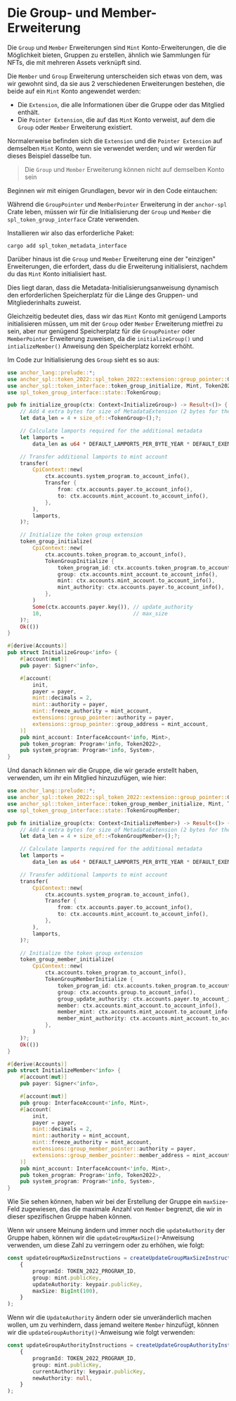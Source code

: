
# Die Group- und Member-Erweiterung

Die `Group` und `Member` Erweiterungen sind `Mint` Konto-Erweiterungen, die die Möglichkeit bieten, Gruppen zu erstellen, ähnlich wie Sammlungen für NFTs, die mit mehreren Assets verknüpft sind.

<ArticleSection name="Initialisierung des Mint-Kontos" id="initializing-the-mint-account" level="h2" />

Die `Member` und `Group` Erweiterung unterscheiden sich etwas von dem, was wir gewohnt sind, da sie aus 2 verschiedenen Erweiterungen bestehen, die beide auf ein `Mint` Konto angewendet werden:
- Die `Extension`, die alle Informationen über die Gruppe oder das Mitglied enthält.
- Die `Pointer Extension`, die auf das `Mint` Konto verweist, auf dem die `Group` oder `Member` Erweiterung existiert.

Normalerweise befinden sich die `Extension` und die `Pointer Extension` auf demselben `Mint` Konto, wenn sie verwendet werden; und wir werden für dieses Beispiel dasselbe tun.

> Die `Group` und `Member` Erweiterung können nicht auf demselben Konto sein

Beginnen wir mit einigen Grundlagen, bevor wir in den Code eintauchen:

Während die `GroupPointer` und `MemberPointer` Erweiterung in der `anchor-spl` Crate leben, müssen wir für die Initialisierung der `Group` und `Member` die `spl_token_group_interface` Crate verwenden.

Installieren wir also das erforderliche Paket:

```
cargo add spl_token_metadata_interface
```

Darüber hinaus ist die `Group` und `Member` Erweiterung eine der "einzigen" Erweiterungen, die erfordert, dass du die Erweiterung initialisierst, nachdem du das `Mint` Konto initialisiert hast.

Dies liegt daran, dass die Metadata-Initialisierungsanweisung dynamisch den erforderlichen Speicherplatz für die Länge des Gruppen- und Mitgliederinhalts zuweist.

Gleichzeitig bedeutet dies, dass wir das `Mint` Konto mit genügend Lamports initialisieren müssen, um mit der `Group` oder `Member` Erweiterung mietfrei zu sein, aber nur genügend Speicherplatz für die `GroupPointer` oder `MemberPointer` Erweiterung zuweisen, da die `initializeGroup()` und `intializeMember()` Anweisung den Speicherplatz korrekt erhöht.

Im Code zur Initialisierung des `Group` sieht es so aus:

```rust
use anchor_lang::prelude::*;
use anchor_spl::token_2022::spl_token_2022::extension::group_pointer::GroupPointer;
use anchor_spl::token_interface::token_group_initialize, Mint, Token2022, TokenGroupInitialize;
use spl_token_group_interface::state::TokenGroup;

pub fn initialize_group(ctx: Context<InitializeGroup>) -> Result<()> {
    // Add 4 extra bytes for size of MetadataExtension (2 bytes for the discriminator, 2 bytes for length)
    let data_len = 4 + size_of::<TokenGroup>();?;

    // Calculate lamports required for the additional metadata
    let lamports =
        data_len as u64 * DEFAULT_LAMPORTS_PER_BYTE_YEAR * DEFAULT_EXEMPTION_THRESHOLD as u64;

    // Transfer additional lamports to mint account
    transfer(
        CpiContext::new(
            ctx.accounts.system_program.to_account_info(),
            Transfer {
                from: ctx.accounts.payer.to_account_info(),
                to: ctx.accounts.mint_account.to_account_info(),
            },
        ),
        lamports,
    )?;

    // Initialize the token group extension
    token_group_initialize(
        CpiContext::new(
            ctx.accounts.token_program.to_account_info(),
            TokenGroupInitialize {
                token_program_id: ctx.accounts.token_program.to_account_info(),
                group: ctx.accounts.mint_account.to_account_info(),
                mint: ctx.accounts.mint_account.to_account_info(),
                mint_authority: ctx.accounts.payer.to_account_info(),
            },
        )
        Some(ctx.accounts.payer.key()), // update_authority
        10,                             // max_size
    )?;
    Ok(())
}

#[derive(Accounts)]
pub struct InitializeGroup<'info> {
    #[account(mut)]
    pub payer: Signer<'info>,

    #[account(
        init,
        payer = payer,
        mint::decimals = 2,
        mint::authority = payer,
        mint::freeze_authority = mint_account,
        extensions::group_pointer::authority = payer,
        extensions::group_pointer::group_address = mint_account,
    )]
    pub mint_account: InterfaceAccount<'info, Mint>,
    pub token_program: Program<'info, Token2022>,
    pub system_program: Program<'info, System>,
}
```

Und danach können wir die Gruppe, die wir gerade erstellt haben, verwenden, um ihr ein Mitglied hinzuzufügen, wie hier:

```rust
use anchor_lang::prelude::*;
use anchor_spl::token_2022::spl_token_2022::extension::group_pointer::GroupPointer;
use anchor_spl::token_interface::token_group_member_initialize, Mint, Token2022, TokenGroupMemberInitialize;
use spl_token_group_interface::state::TokenGroupMember;

pub fn initialize_group(ctx: Context<InitializeMember>) -> Result<()> {
    // Add 4 extra bytes for size of MetadataExtension (2 bytes for the discriminator, 2 bytes for length)
    let data_len = 4 + size_of::<TokenGroupMember>();?;

    // Calculate lamports required for the additional metadata
    let lamports =
        data_len as u64 * DEFAULT_LAMPORTS_PER_BYTE_YEAR * DEFAULT_EXEMPTION_THRESHOLD as u64;

    // Transfer additional lamports to mint account
    transfer(
        CpiContext::new(
            ctx.accounts.system_program.to_account_info(),
            Transfer {
                from: ctx.accounts.payer.to_account_info(),
                to: ctx.accounts.mint_account.to_account_info(),
            },
        ),
        lamports,
    )?;

    // Initialize the token group extension
    token_group_member_initialize(
        CpiContext::new(
            ctx.accounts.token_program.to_account_info(),
            TokenGroupMemberInitialize {
                token_program_id: ctx.accounts.token_program.to_account_info(),
                group: ctx.accounts.group.to_account_info(),
                group_update_authority: ctx.accounts.payer.to_account_info(),
                member: ctx.accounts.mint_account.to_account_info(),
                member_mint: ctx.accounts.mint_account.to_account_info(),
                member_mint_authority: ctx.accounts.mint_account.to_account_info(),
            },
        )
    )?;
    Ok(())
}

#[derive(Accounts)]
pub struct InitializeMember<'info> {
    #[account(mut)]
    pub payer: Signer<'info>,

    #[account(mut)]
    pub group: InterfaceAccount<'info, Mint>,
    #[account(
        init,
        payer = payer,
        mint::decimals = 2,
        mint::authority = mint_account,
        mint::freeze_authority = mint_account,
        extensions::group_member_pointer::authority = payer,
        extensions::group_member_pointer::member_address = mint_account,
    )]
    pub mint_account: InterfaceAccount<'info, Mint>,
    pub token_program: Program<'info, Token2022>,
    pub system_program: Program<'info, System>,
}
```

<ArticleSection name="Aktualisierung der maxSize für Gruppen" id="updating-the-max-size-for-groups" level="h2" />

Wie Sie sehen können, haben wir bei der Erstellung der Gruppe ein `maxSize`-Feld zugewiesen, das die maximale Anzahl von `Member` begrenzt, die wir in dieser spezifischen Gruppe haben können.

Wenn wir unsere Meinung ändern und immer noch die `updateAuthority` der Gruppe haben, können wir die `updateGroupMaxSize()`-Anweisung verwenden, um diese Zahl zu verringern oder zu erhöhen, wie folgt:

```ts
const updateGroupMaxSizeInstructions = createUpdateGroupMaxSizeInstruction(
    {
        programId: TOKEN_2022_PROGRAM_ID,
        group: mint.publicKey,
        updateAuthority: keypair.publicKey,
        maxSize: BigInt(100),
    }
);
```

<ArticleSection name="Aktualisierung der updateAuthority für Gruppen" id="updating-the-update-authority-for-groups" level="h2" />

Wenn wir die `UpdateAuthority` ändern oder sie unveränderlich machen wollen, um zu verhindern, dass jemand weitere `Member` hinzufügt, können wir die `updateGroupAuthority()`-Anweisung wie folgt verwenden:

```ts
const updateGroupAuthorityInstructions = createUpdateGroupAuthorityInstruction(
    {
        programId: TOKEN_2022_PROGRAM_ID,
        group: mint.publicKey,
        currentAuthority: keypair.publicKey,
        newAuthority: null,
    }
);
```
